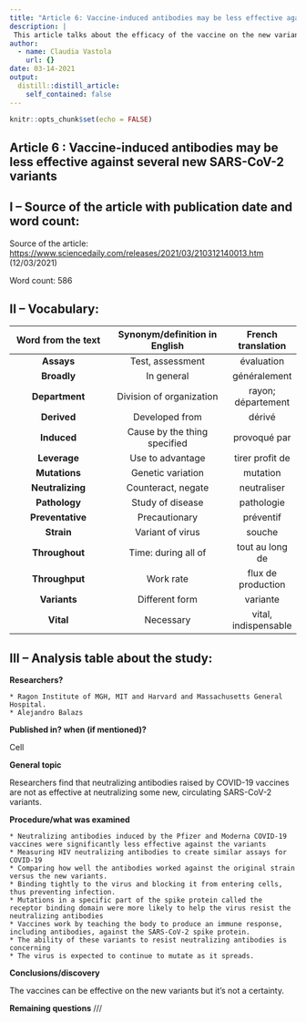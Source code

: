 ```yaml
---
title: "Article 6: Vaccine-induced antibodies may be less effective against several new SARS-CoV-2 variants"
description: |
 This article talks about the efficacy of the vaccine on the new variants.
author:
  - name: Claudia Vastola
    url: {}
date: 03-14-2021
output:
  distill::distill_article:
    self_contained: false
---
```


```r
knitr::opts_chunk$set(echo = FALSE)
```

## Article 6 : Vaccine-induced antibodies may be less effective against several new SARS-CoV-2 variants


## I – Source of the article with publication date and word count:


Source of the article:  <https://www.sciencedaily.com/releases/2021/03/210312140013.htm> (12/03/2021)


Word count: 586


## II – Vocabulary: 


| Word from the text | Synonym/definition in English | French translation | 
|:----------:|:-------------:|:------:|
| **Assays** | Test, assessment | évaluation |
| **Broadly** | In general | généralement |
| **Department** | Division of organization | rayon; département |
| **Derived** | Developed from | dérivé |
| **Induced** | Cause by the thing specified | provoqué par |
| **Leverage** | Use to advantage | tirer profit de |
| **Mutations** | Genetic variation | mutation |
| **Neutralizing** | Counteract, negate | neutraliser |
| **Pathology** | Study of disease | pathologie |
| **Preventative** | Precautionary | préventif |
| **Strain** | Variant of virus | souche |
| **Throughout** | Time: during all of | tout au long de |
| **Throughput** | Work rate | flux de production |
| **Variants** | Different form | variante |
| **Vital** | Necessary | vital, indispensable |


## III – Analysis table about the study:


**Researchers?** 


    * Ragon Institute of MGH, MIT and Harvard and Massachusetts General Hospital.
    * Alejandro Balazs


**Published in? when (if mentioned)?**  


Cell


**General topic**  


Researchers find that neutralizing antibodies raised by COVID-19 vaccines are not as effective at neutralizing some new, circulating SARS-CoV-2 variants.


**Procedure/what was examined** 


    * Neutralizing antibodies induced by the Pfizer and Moderna COVID-19 vaccines were significantly less effective against the variants 
    * Measuring HIV neutralizing antibodies to create similar assays for COVID-19 
    * Comparing how well the antibodies worked against the original strain versus the new variants.
    * Binding tightly to the virus and blocking it from entering cells, thus preventing infection.
    * Mutations in a specific part of the spike protein called the receptor binding domain were more likely to help the virus resist the neutralizing antibodies
    * Vaccines work by teaching the body to produce an immune response, including antibodies, against the SARS-CoV-2 spike protein. 
    * The ability of these variants to resist neutralizing antibodies is concerning
    * The virus is expected to continue to mutate as it spreads.


**Conclusions/discovery**   

 
The vaccines can be effective on the new variants but it’s not a certainty.
 
 
**Remaining questions**   ///
